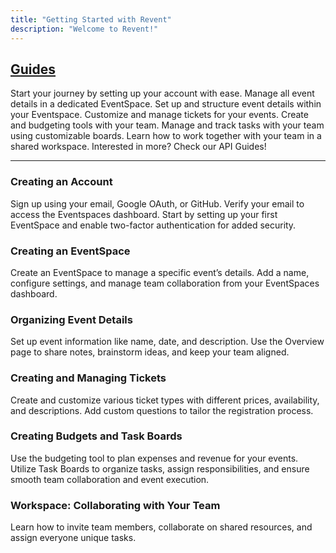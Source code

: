 ```yaml
---
title: "Getting Started with Revent"
description: "Welcome to Revent!"
---
```


## [Guides](/guides)
<CardGroup cols={2}>
 <Card title="Creating an Account" icon="user-plus" href="/guides/creating-the-account">
   Start your journey by setting up your account with ease.
 </Card>
 <Card title="Creating an EventSpace" icon="building" href="/guides/eventspace">
Manage all event details in a dedicated EventSpace.
 </Card>
 <Card title="Organizing Event Details" icon="clipboard" href="/guides/event">
   Set up and structure event details within your Eventspace.
 </Card>
 <Card title="Creating Tickets" icon="ticket" href="/guides/ticket">
 Customize and manage tickets for your events.
 </Card>
 <Card title="Creating Budgets" icon="dollar-sign" href="/guides/budget">
Create and budgeting tools with your team.
 </Card>
 <Card title="Creating Task Boards" icon="map" href="/guides/task">
   Manage and track tasks with your team using customizable boards.
 </Card>
<Card title="Collaborating with Your Team" icon="users" href="/guides/team">
   Learn how to work together with your team in a shared workspace.
 </Card>
 <Card title="API Guides" icon="code" href="/api-reference/getting-started">
   Interested in more? Check our API Guides!
 </Card>
</CardGroup>

---

### Creating an Account
Sign up using your email, Google OAuth, or GitHub. Verify your email to access the Eventspaces dashboard. Start by setting up your first EventSpace and enable two-factor authentication for added security.

### Creating an EventSpace
Create an EventSpace to manage a specific event’s details. Add a name, configure settings, and manage team collaboration from your EventSpaces dashboard.

### Organizing Event Details
Set up event information like name, date, and description. Use the Overview page to share notes, brainstorm ideas, and keep your team aligned.

### Creating and Managing Tickets
Create and customize various ticket types with different prices, availability, and descriptions. Add custom questions to tailor the registration process.

### Creating Budgets and Task Boards
Use the budgeting tool to plan expenses and revenue for your events. Utilize Task Boards to organize tasks, assign responsibilities, and ensure smooth team collaboration and event execution.

### Workspace: Collaborating with Your Team
Learn how to invite team members, collaborate on shared resources, and assign everyone unique tasks.



